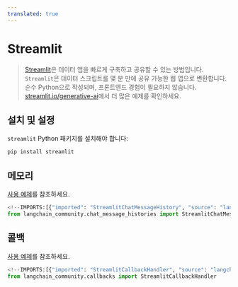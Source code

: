 ```yaml
---
translated: true
---
```


# Streamlit

>[Streamlit](https://streamlit.io/)은 데이터 앱을 빠르게 구축하고 공유할 수 있는 방법입니다.
>`Streamlit`은 데이터 스크립트를 몇 분 만에 공유 가능한 웹 앱으로 변환합니다. 순수 Python으로 작성되며, 프론트엔드 경험이 필요하지 않습니다.
>[streamlit.io/generative-ai](https://streamlit.io/generative-ai)에서 더 많은 예제를 확인하세요.

## 설치 및 설정

`streamlit` Python 패키지를 설치해야 합니다:

```bash
pip install streamlit
```

## 메모리

[사용 예제](/docs/integrations/memory/streamlit_chat_message_history)를 참조하세요.

```python
<!--IMPORTS:[{"imported": "StreamlitChatMessageHistory", "source": "langchain_community.chat_message_histories", "docs": "https://api.python.langchain.com/en/latest/chat_message_histories/langchain_community.chat_message_histories.streamlit.StreamlitChatMessageHistory.html", "title": "Streamlit"}]-->
from langchain_community.chat_message_histories import StreamlitChatMessageHistory
```

## 콜백

[사용 예제](/docs/integrations/callbacks/streamlit)를 참조하세요.

```python
<!--IMPORTS:[{"imported": "StreamlitCallbackHandler", "source": "langchain_community.callbacks", "docs": "https://api.python.langchain.com/en/latest/callbacks/langchain_community.callbacks.streamlit.StreamlitCallbackHandler.html", "title": "Streamlit"}]-->
from langchain_community.callbacks import StreamlitCallbackHandler
```
